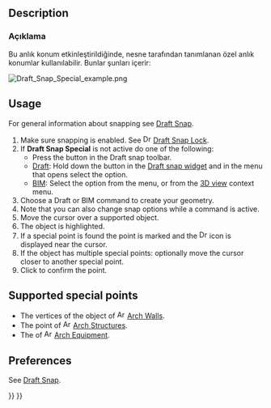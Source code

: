 <languages/>

{{Docnav
|[[Draft_Snap_Parallel|Snap Parallel]]
|[[Draft_Snap_Near|Snap Near]]
|[[Draft_Workbench|Draft]]
|IconL=Draft_Snap_Parallel.svg
|IconR=Draft_Snap_Near.svg
|IconC=Workbench_Draft.svg
}}

<div class="mw-translate-fuzzy">
{{GuiCommand/tr
|Name=Draft Snap Special
|Name/tr=Taslak Özel
|MenuLocation=Taslak → [[Draft Snap/tr|Yakalama]] → Özel
|Workbenches=[[Draft_Workbench/tr|Taslak]], [[Arch_Workbench/tr|Mimari]]
|Shortcut=
|SeeAlso=
}}
</div>

== Description == 

<div class="mw-translate-fuzzy">
=== Açıklama === 
Bu anlık konum etkinleştirildiğinde, nesne tarafından tanımlanan özel anlık konumlar kullanılabilir. Bunlar şunları içerir:
</div>

[[Image:Draft_Snap_Special_example.png]]
{{Caption|Snapping the second point of a line to a special point of an  Arch Wall, which is a vertex of its Base object}}

== Usage ==

For general information about snapping see [[Draft_Snap|Draft Snap]].

# Make sure snapping is enabled. See [[Image:Draft_Snap_Lock.svg|16px]] [[Draft_Snap_Lock|Draft Snap Lock]].
# If '''Draft Snap Special''' is not active do one of the following:
#* Press the {{Button|[[Image:Draft_Snap_Special.svg|16px]] [[Draft_Snap_Special|Snap special]]}} button in the Draft snap toolbar.
#* [[Draft_Workbench|Draft]]: Hold down the {{Button|[[Image:Draft_Snap_Lock.svg|x16px]][[Image:Toolbar_flyout_arrow.svg|x16px]]}} button in the [[Draft_snap_widget|Draft snap widget]] and in the menu that opens select the {{MenuCommand|[[Image:Draft_Snap_Special.svg|16px]] Snap special}} option.
#* [[BIM_Workbench|BIM]]: Select the {{MenuCommand|Snapping → [[Image:Draft_Snap_Special.svg|16px]] Snap special}} option from the menu, or from the [[3D_view|3D view]] context menu.
# Choose a Draft or BIM command to create your geometry.
# Note that you can also change snap options while a command is active.
# Move the cursor over a supported object.
# The object is highlighted.
# If a special point is found the point is marked and the [[Image:Draft_Snap_Special.svg|16px]] icon is displayed near the cursor.
# If the object has multiple special points: optionally move the cursor closer to another special point.
# Click to confirm the point.

==Supported special points==

* The vertices of the {{PropertyData|Base}} object of [[Image:Arch_Wall.svg|16px]] [[Arch_Wall|Arch Walls]].
* The {{PropertyData|Placement}} point of [[Image:Arch_Structure.svg|16px]] [[Arch_Structure|Arch Structures]].
* The {{PropertyData|Snap Points}} of [[Image:Arch_Equipment.svg|16px]] [[Arch_Equipment|Arch Equipment]].

== Preferences ==

See [[Draft_Snap#Preferences|Draft Snap]].


{{Docnav
|[[Draft_Snap_Parallel|Snap Parallel]]
|[[Draft_Snap_Near|Snap Near]]
|[[Draft_Workbench|Draft]]
|IconL=Draft_Snap_Parallel.svg
|IconR=Draft_Snap_Near.svg
|IconC=Workbench_Draft.svg
}}

{{Draft Tools navi{{#translation:}}}}
{{Userdocnavi{{#translation:}}}}
